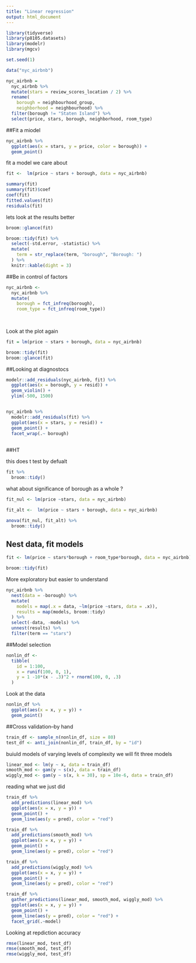 ```yaml
---
title: "Linear regression"
output: html_document
---
```

```r
library(tidyverse)
library(p8105.datasets)
library(modelr)
library(mgcv)

set.seed(1)

```

```r
data("nyc_airbnb")

nyc_airbnb = 
  nyc_airbnb %>% 
  mutate(stars = review_scores_location / 2) %>% 
  rename(
    borough = neighbourhood_group,
    neighborhood = neighbourhood) %>% 
  filter(borough != "Staten Island") %>% 
  select(price, stars, borough, neighborhood, room_type)
```

##Fit a miodel

```r
nyc_airbnb %>% 
  ggplot(aes(x = stars, y = price, color = borough)) +
  geom_point()
```

fit a model we care about 
```r

fit <-  lm(price ~ stars + borough, data = nyc_airbnb)

summary(fit)
summary(fit)$coef
coef(fit)
fitted.values(fit)
residuals(fit)

```

lets look at the results better
```r
broom::glance(fit)

broom::tidy(fit) %>% 
  select(-std.error, -statistic) %>% 
  mutate(
    term = str_replace(term, "borough", "Borough: ")
  ) %>% 
  knitr::kable(dight = 3)


```


##Be in control of factors

```r
nyc_airbnb <- 
  nyc_airbnb %>% 
  mutate(
    borough = fct_infreq(borough),
    room_type = fct_infreq(room_type))
    
  
```
Look at the plot again 
```r
fit = lm(price ~ stars + borough, data = nyc_airbnb)

broom::tidy(fit)
broom::glance(fit)
```

##Looking at diagnostocs

```r
modelr::add_residuals(nyc_airbnb, fit) %>% 
  ggplot(aes(x = borough, y = resid)) +
  geom_violin() +
  ylim(-500, 1500)


nyc_airbnb %>% 
  modelr::add_residuals(fit) %>% 
  ggplot(aes(x = stars, y = resid)) +
  geom_point() +
  facet_wrap(.~ borough)
  
```
##HT

this does t test by defualt
```r
fit %>% 
  broom::tidy()

```
what about significance of borough as a whole ?
```r
fit_nul <- lm(price ~stars, data = nyc_airbnb)

fit_alt <-  lm(price ~ stars + borough, data = nyc_airbnb)

anova(fit_nul, fit_alt) %>% 
  broom::tidy()
```

## Nest data, fit models

```r
fit <- lm(price ~ stars*borough + room_type*borough, data = nyc_airbnb)

broom::tidy(fit)

```
More exploratory but easier to understand
```r
nyc_airbnb %>% 
  nest(data = -borough) %>% 
  mutate(
    models = map(.x = data, ~lm(price ~stars, data = .x)),
    results = map(models, broom::tidy)
  ) %>% 
  select(-data, -models) %>% 
  unnest(results) %>% 
  filter(term == "stars")
```



##Model selection

```r
nonlin_df <- 
  tibble(
    id = 1:100,
    x = runif(100, 0, 1),
    y = 1 -10*(x - .3)^2 + rnorm(100, 0, .3)
  )
```
Look at the data
```r
nonlin_df %>% 
  ggplot(aes(x = x, y = y)) +
  geom_point()
```
##Cross validation--by hand
```r
train_df <- sample_n(nonlin_df, size = 80)
test_df <- anti_join(nonlin_df, train_df, by = "id")
```
buiuld models of varying levels of complexity
we will fit three models
```r
linear_mod <- lm(y ~ x, data = train_df)
smooth_mod <- gam(y ~ s(x), data = train_df)
wiggly_mod <- gam(y ~ s(x, k = 30), sp = 10e-6, data = train_df)


```
reading what we just did

```r
train_df %>% 
  add_predictions(linear_mod) %>% 
  ggplot(aes(x = x, y = y)) +
  geom_point() +
  geom_line(aes(y = pred), color = "red")

train_df %>% 
  add_predictions(smooth_mod) %>% 
  ggplot(aes(x = x, y = y)) +
  geom_point() +
  geom_line(aes(y = pred), color = "red")

train_df %>% 
  add_predictions(wiggly_mod) %>% 
  ggplot(aes(x = x, y = y)) +
  geom_point() +
  geom_line(aes(y = pred), color = "red")

train_df %>% 
  gather_predictions(linear_mod, smooth_mod, wiggly_mod) %>% 
  ggplot(aes(x = x, y = y)) +
  geom_point() +
  geom_line(aes(y = pred), color = "red") +
  facet_grid(.~model)


```
Looking at repdiction accuracy

```r
rmse(linear_mod, test_df)
rmse(smooth_mod, test_df)
rmse(wiggly_mod, test_df)


```

